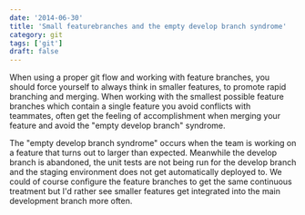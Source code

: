 ```yaml
---
date: '2014-06-30'
title: 'Small featurebranches and the empty develop branch syndrome'
category: git
tags: ['git']
draft: false
---
```


When using a proper git flow and working with feature branches, you should force yourself to always think in smaller features, to promote rapid branching and merging. When working with the smallest possible feature branches which contain a single feature you avoid conflicts with teammates, often get the feeling of accomplishment when merging your feature and avoid the "empty develop branch" syndrome.

The "empty develop branch syndrome" occurs when the team is working on a feature that turns out to larger than expected. Meanwhile the develop branch is abandoned, the unit tests are not being run for the develop branch and the staging environment does not get automatically deployed to. We could of course configure the feature branches to get the same continuous treatment but I'd rather see smaller features get integrated into the main development branch more often.
